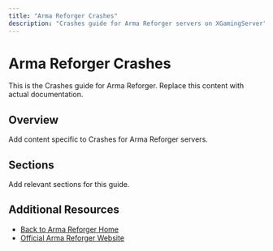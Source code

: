 ```yaml
---
title: "Arma Reforger Crashes"
description: "Crashes guide for Arma Reforger servers on XGamingServer"
---
```


# Arma Reforger Crashes

This is the Crashes guide for Arma Reforger. Replace this content with actual documentation.

## Overview

Add content specific to Crashes for Arma Reforger servers.

## Sections

Add relevant sections for this guide.

## Additional Resources

- [Back to Arma Reforger Home](./index)
- [Official Arma Reforger Website](https://example.com)
